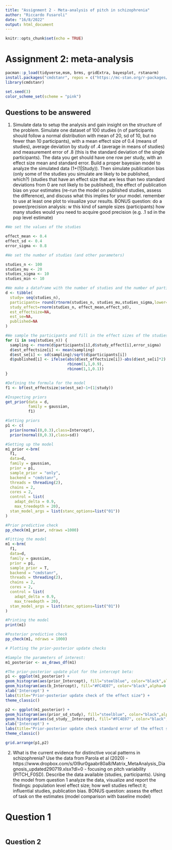 ```yaml
---
title: "Assignment 2 - Meta-analysis of pitch in schizophrenia"
author: "Riccardo Fusaroli"
date: "16/8/2022"
output: html_document
---
```


```r
knitr::opts_chunk$set(echo = TRUE)
```

# Assignment 2: meta-analysis

```r
pacman::p_load(tidyverse,msm, brms, gridExtra, bayesplot, rstanarm)
install.packages("cmdstanr", repos = c("https://mc-stan.org/r-packages/", getOption("repos")))
library(cmdstanr)

set.seed(3)
color_scheme_set(scheme = "pink")
```


## Questions to be answered

1. Simulate data to setup the analysis and gain insight on the structure of the problem. Simulate one dataset of 100 studies (n of participants should follow a normal distribution with mean of 20, sd of 10, but no fewer than 10 participants), with a mean effect size of 0.4 (means of studies), average deviation by study of .4 (average in means of studies) and measurement error of .8 (this is the standard deviation of the single participants). The data you get should have one row per study, with an effect size mean and standard error. Build a proper bayesian model to analyze the simulated data (1+(1|Study)). Then simulate publication bias (only some of the studies you simulate are likely to be published, which?) (studies that have an effect size that are less than two standard deviations from 0 are not likely to be published), the effect of publication bias on your estimates (re-run the model on published studies, assess the difference), and discuss what this implies for your model. remember to use at least one plot to visualize your results. 
BONUS question: do a power/precision analysis: w this kind of sample sizes (participants) how many studies would you need to acquire good precision (e.g. .1 sd in the pop level estimate)

```r
#We set the values of the studies

effect_mean <- 0.4
effect_sd <- 0.4
error_sigma <- 0.8
```

```r
#We set the number of studies (and other parameters)

studies_n <- 100
studies_mu <- 20
studies_sigma <- 10
studies_min <- 10
```


```r
#We make a dataframe with the number of studies and the number of participants - and prepare it for future data
d <- tibble(
  study= seq(studies_n),
  participants= round(rtnorm(studies_n, studies_mu,studies_sigma,lower=studies_min)),
  study_effect=rnorm(studies_n, effect_mean,effect_sd),
  est_effectsize=NA,
  est_se=NA,
  published=NA
)
```

```r
#We sample the participants and fill in the effect sizes of the studies
for (i in seq(studies_n)) {
  sampling <- rnorm(d$participants[i],d$study_effect[i],error_sigma)
  d$est_effectsize[i] <- mean(sampling)
  d$est_se[i] <- sd(sampling)/sqrt(d$participants[i])
  d$published[i] <- ifelse(abs(d$est_effectsize[i])-abs(d$est_se[i]*2) > 0,
                           rbinom(1,1,0.9),
                           rbinom(1,1,0.1))
}
```

```r
#Defining the formula for the model
f1 <- bf(est_effectsize|se(est_se)~1+(1|study))
```

```r
#Inspecting priors
get_prior(data = d,
          family = gaussian,
          f1)
```


```r
#Setting priors
p1 <- c(
  prior(normal(0,0.3),class=Intercept),
  prior(normal(0,0.3),class=sd))
```

```r
#Setting up the model
m1_prior <-brm(
  f1,
  data=d,
  family = gaussian,
  prior = p1,
  sample_prior = "only",
  backend = "cmdstanr",
  threads = threading(2),
  chains = 2,
  cores = 2,
  control = list(
    adapt_delta = 0.9,
    max_treedepth = 20),
  stan_model_args = list(stanc_options=list("01"))
)
```

```r
#Prior predictive check
pp_check(m1_prior, ndraws =1000)
```
```r
#Fitting the model
m1 <-brm(
  f1,
  data=d,
  family = gaussian,
  prior = p1,
  sample_prior = T,
  backend = "cmdstanr",
  threads = threading(2),
  chains = 2,
  cores = 2,
  control = list(
    adapt_delta = 0.9,
    max_treedepth = 20),
  stan_model_args = list(stanc_options=list("01"))
)
```

```r
#Printing the model
print(m1)
```

```r
#Posterior predictive check
pp_check(m1, ndraws = 1000)
```

```r
# Plotting the prior-posterior update checks

#Sample the parameters of interest:
m1_posterior <- as_draws_df(m1)

#The prior-posterior update plot for the intercept beta:
p1 <- ggplot(m1_posterior) +
geom_histogram(aes(prior_Intercept), fill="steelblue", color="black",alpha=0.6, bins = 30) +
geom_histogram(aes(b_Intercept), fill="#FC4E07", color="black",alpha=0.6, bins = 30) +
xlab('Intercept') +
labs(title="Prior-posterior update check of the effect size") +
theme_classic()

p2 <- ggplot(m1_posterior) +
geom_histogram(aes(prior_sd_study), fill="steelblue", color="black",alpha=0.6, bins = 30) +
geom_histogram(aes(sd_study__Intercept), fill="#FC4E07", color="black",alpha=0.6, bins = 30) +
xlab('Intercept') +
labs(title="Prior-posterior update check standard error of the effect size") +
theme_classic()

grid.arrange(p1,p2)
```

2. What is the current evidence for distinctive vocal patterns in schizophrenia? 
Use the data from Parola et al (2020) - https://www.dropbox.com/s/0l9ur0gaabr80a8/Matrix_MetaAnalysis_Diagnosis_updated290719.xlsx?dl=0 - focusing on pitch variability (PITCH_F0SD).  Describe the data available (studies, participants). Using the model from question 1 analyze the data, visualize and report the findings: population level effect size; how well studies reflect it; influential studies, publication bias. 
BONUS question: assess the effect of task on the estimates (model comparison with baseline model)


# Question 1

```r

```

## Question 2

```r


```

